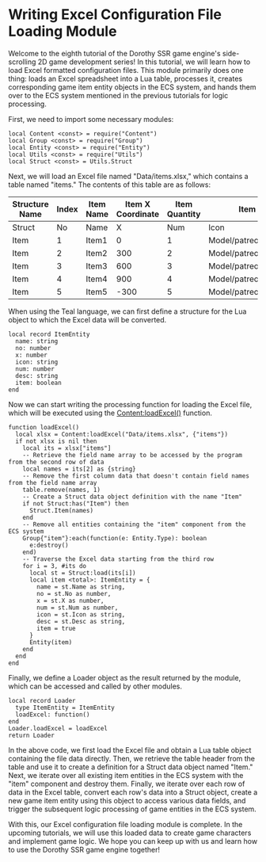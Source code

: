 
# Writing Excel Configuration File Loading Module

Welcome to the eighth tutorial of the Dorothy SSR game engine's side-scrolling 2D game development series! In this tutorial, we will learn how to load Excel formatted configuration files. This module primarily does one thing: loads an Excel spreadsheet into a Lua table, processes it, creates corresponding game item entity objects in the ECS system, and hands them over to the ECS system mentioned in the previous tutorials for logic processing.

First, we need to import some necessary modules:

```tl title=Script/Loader.tl
local Content <const> = require("Content")
local Group <const> = require("Group")
local Entity <const> = require("Entity")
local Utils <const> = require("Utils")
local Struct <const> = Utils.Struct
```

Next, we will load an Excel file named "Data/items.xlsx," which contains a table named "items." The contents of this table are as follows:

| Structure Name | Index | Item Name | Item X Coordinate | Item Quantity | Item Icon                   | Item Description |
| -------------- | ----- | --------- | ---------------- | ------------- | -------------------------- | ---------------- |
| Struct         | No    | Name      | X                | Num           | Icon                       | Desc             |
| Item           | 1     | Item1     | 0                | 1             | Model/patreon.clip\|whale  | Description1     |
| Item           | 2     | Item2     | 300              | 2             | Model/patreon.clip\|cow    | Description2     |
| Item           | 3     | Item3     | 600              | 3             | Model/patreon.clip\|sloth  | Description3     |
| Item           | 4     | Item4     | 900              | 4             | Model/patreon.clip\|panda  | Description4     |
| Item           | 5     | Item5     | -300             | 5             | Model/patreon.clip\|rabbit | Description5     |

When using the Teal language, we can first define a structure for the Lua object to which the Excel data will be converted.

```tl title=Script/Loader.tl
local record ItemEntity
  name: string
  no: number
  x: number
  icon: string
  num: number
  desc: string
  item: boolean
end
```

Now we can start writing the processing function for loading the Excel file, which will be executed using the [Content:loadExcel()](../../api/Class/Content#loadexcel) function.

```tl title=Script/Loader.tl
function loadExcel()
  local xlsx = Content:loadExcel("Data/items.xlsx", {"items"})
  if not xlsx is nil then
    local its = xlsx["items"]
    -- Retrieve the field name array to be accessed by the program from the second row of data
    local names = its[2] as {string}
    -- Remove the first column data that doesn't contain field names from the field name array
    table.remove(names, 1)
    -- Create a Struct data object definition with the name "Item"
    if not Struct:has("Item") then
      Struct.Item(names)
    end
    -- Remove all entities containing the "item" component from the ECS system
    Group{"item"}:each(function(e: Entity.Type): boolean
      e:destroy()
    end)
    -- Traverse the Excel data starting from the third row
    for i = 3, #its do
      local st = Struct:load(its[i])
      local item <total>: ItemEntity = {
        name = st.Name as string,
        no = st.No as number,
        x = st.X as number,
        num = st.Num as number,
        icon = st.Icon as string,
        desc = st.Desc as string,
        item = true
      }
      Entity(item)
    end
  end
end
```

Finally, we define a Loader object as the result returned by the module, which can be accessed and called by other modules.

```tl title=Script/Loader.tl
local record Loader
  type ItemEntity = ItemEntity
  loadExcel: function()
end
Loader.loadExcel = loadExcel
return Loader
```

In the above code, we first load the Excel file and obtain a Lua table object containing the file data directly. Then, we retrieve the table header from the table and use it to create a definition for a Struct data object named "Item." Next, we iterate over all existing item entities in the ECS system with the "item" component and destroy them. Finally, we iterate over each row of data in the Excel table, convert each row's data into a Struct object, create a new game item entity using this object to access various data fields, and trigger the subsequent logic processing of game entities in the ECS system.

With this, our Excel configuration file loading module is complete. In the upcoming tutorials, we will use this loaded data to create game characters and implement game logic. We hope you can keep up with us and learn how to use the Dorothy SSR game engine together!